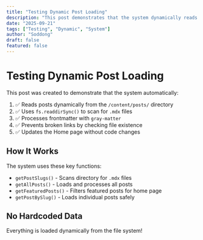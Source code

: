 ```yaml
---
title: "Testing Dynamic Post Loading"
description: "This post demonstrates that the system dynamically reads from the file system"
date: "2025-09-21"
tags: ["Testing", "Dynamic", "System"]
author: "Soddong"
draft: false
featured: false
---
```


# Testing Dynamic Post Loading

This post was created to demonstrate that the system automatically:

1. ✅ Reads posts dynamically from the `/content/posts/` directory
2. ✅ Uses `fs.readdirSync()` to scan for `.mdx` files
3. ✅ Processes frontmatter with `gray-matter`
4. ✅ Prevents broken links by checking file existence
5. ✅ Updates the Home page without code changes

## How It Works

The system uses these key functions:

- `getPostSlugs()` - Scans directory for `.mdx` files
- `getAllPosts()` - Loads and processes all posts
- `getFeaturedPosts()` - Filters featured posts for home page
- `getPostBySlug()` - Loads individual posts safely

## No Hardcoded Data

Everything is loaded dynamically from the file system!